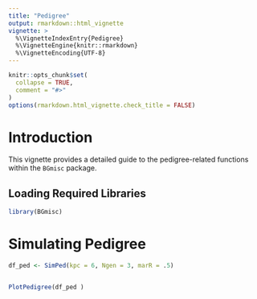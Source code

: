 ```yaml
---
title: "Pedigree"
output: rmarkdown::html_vignette
vignette: >
  %\VignetteIndexEntry{Pedigree}
  %\VignetteEngine{knitr::rmarkdown}
  %\VignetteEncoding{UTF-8}
---
```


```r
knitr::opts_chunk$set(
  collapse = TRUE,
  comment = "#>"
)
options(rmarkdown.html_vignette.check_title = FALSE) 
```


# Introduction

This vignette provides a detailed guide to the pedigree-related functions within the `BGmisc` package.

## Loading Required Libraries

```r
library(BGmisc)

```

# Simulating Pedigree

```r

df_ped <- SimPed(kpc = 6, Ngen = 3, marR = .5)


PlotPedigree(df_ped )
```
